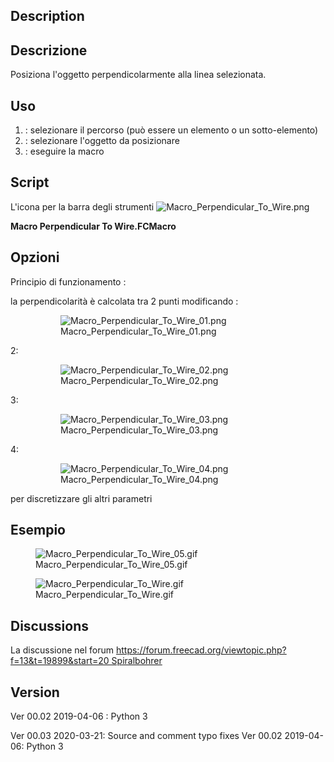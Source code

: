 <languages/>

{{Macro/it
|Name=Macro Perpendicular To Wire
|Icon=Macro_Perpendicular_To_Wire.png
|Translate=Perpendicolare a linea
|Description=Posiziona l'oggetto perpendicolarmente alla linea selezionata.<br />Versione 00.02 : 2019-04-06. Icona per la ToolBar: [https://www.freecad.org/wiki/images/0/0c/Macro_Perpendicular_To_Wire.png Icon].<br />
|Author=Mario52
|Version=00.02
|Date=2019-04-06
|FCVersion=All
|Download=[https://www.freecad.org/wiki/images/0/0c/Macro_Perpendicular_To_Wire.png ToolBar Icon]
}}

<div lang="en" dir="ltr" class="mw-content-ltr">
==Description==
</div>

<div class="mw-translate-fuzzy">
==Descrizione== 
Posiziona l'oggetto perpendicolarmente alla linea selezionata.
</div>

<span id="Usage"></span>
<div class="mw-translate-fuzzy">
==Uso==
</div> 

<div class="mw-translate-fuzzy">
# : selezionare il percorso (può essere un elemento o un sotto-elemento)
# : selezionare l'oggetto da posizionare
# : eseguire la macro
</div>

==Script==

<div class="mw-translate-fuzzy">
L'icona per la barra degli strumenti  [[File:Macro Perpendicular To Wire.png]]
</div>

'''Macro Perpendicular To Wire.FCMacro'''

{{MacroCode|code=
# -*- coding: utf-8 -*-
__title__   = "Macro Perpendicular To Wire"
__author__  = "Mario52"
__url__     = "https://wiki.freecad.org/Macro_Perpendicular_To_Wire"
__version__ = "00.03"
__date__    = "31/03/2020"

import Draft, Part

try:
    sel = FreeCADGui.Selection.getSelection()                               # Select an object
    
    lineSelected = FreeCADGui.Selection.getSelectionEx()[0].SubObjects[0]   # first object the Path object or SubObjects
    myCircle     = sel[1]                                                   # second object
    
    pointsDirection  = []
    
    pointsDirection = lineSelected.discretize(Number=500)                   # discretize the path line first selection
    
    v=pointsDirection[0].sub(pointsDirection[1])                            # avec vecteurs 1 et 2 (direction debut ligne)
    r=App.Rotation(App.Vector(0,0,1),v)
    
    pl=FreeCAD.Placement()                                                  # placement object
    pl.Rotation.Q = r.Q
    pl.Base = pointsDirection[0]
    myCircle.Placement = pl
    
    del pointsDirection[:]
    FreeCAD.ActiveDocument.recompute()
except Exception:
    print( "Select two objects. 1:The path 2:The object to align" )

}}

<span id="Options"></span>
==Opzioni==

<div class="mw-translate-fuzzy">
Principio di funzionamento :
</div>

{{Code|code=
    pointsDirection = lineSelected.Shape.discretize(Number=500)             # discretize the path line first selection
}}

<div class="mw-translate-fuzzy">
la perpendicolarità è calcolata tra 2 punti modificando :
</div>

{{Code|code=
v=pointsDirection[0].sub(pointsDirection[1])          # perpendicular of first > second point
}}

:[[File:Macro Perpendicular To Wire 01.png]]

2:

{{Code|code=
v=pointsDirection[-1].sub(pointsDirection[-2])       # perpendicular of last > before last point
pl.Base = pointsDirection[-1]                        # position base last point
}}

:[[File:Macro Perpendicular To Wire 02.png]]

3:

{{Code|code=
v=pointsDirection[100].sub(pointsDirection[101])   # perpendicular of point 100 > point 101
pl.Base = pointsDirection[100]                     # position base point 100
}}

:[[File:Macro Perpendicular To Wire 03.png]]

4:

{{Code|code=
v=pointsDirection[0].sub(pointsDirection[-1])         # perpendicular of first point > last point
pl.Base = pointsDirection[0]                          # position base first point
}}

:[[File:Macro Perpendicular To Wire 04.png]]

<div class="mw-translate-fuzzy">
per discretizzare gli altri parametri
</div>

{{Code|code=
# Discretizes the edge and returns a list of points.
# Forum thread: https://forum.freecad.org/viewtopic.php?f=12&t=16336#p129468
# The function accepts keywords as argument:
# discretize(Number=n) => gives a list of 'n' equidistant points
# discretize(QuasiNumber=n) => gives a list of 'n' quasi equidistant points (is faster than the method above)
# discretize(Distance=d) => gives a list of equidistant points with distance 'd'
# discretize(Deflection=d) => gives a list of points with a maximum deflection 'd' to the edge
# discretize(QuasiDeflection=d) => gives a list of points with a maximum deflection 'd' to the edge (faster)
# discretize(Angular=a,Curvature=c,[Minimum=m]) => gives a list of points with an angular deflection of 'a'
# and a curvature deflection of 'c'. Optionally a minimum number of points
# can be set which by default is set to 2.
}}

<span id="Example"></span>
== Esempio ==

[[File:Macro Perpendicular To Wire 05.gif]]

[[File:Macro Perpendicular To Wire.gif]]

<div lang="en" dir="ltr" class="mw-content-ltr">
==Discussions==
</div>

La discussione nel forum [[https://forum.freecad.org/viewtopic.php?f=13&t=19899&start=20 Spiralbohrer]]

<span id="Version"></span>
<div class="mw-translate-fuzzy">
==Version==
Ver 00.02 2019-04-06 : Python 3
</div>

<div lang="en" dir="ltr" class="mw-content-ltr">
Ver 00.03 2020-03-21: Source and comment typo fixes 
Ver 00.02 2019-04-06: Python 3
</div>